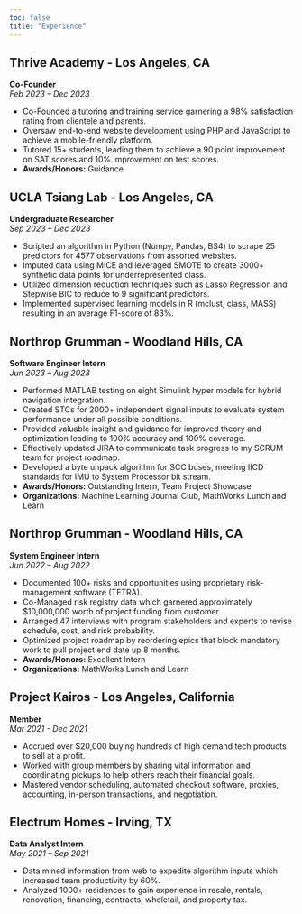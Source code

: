 ```yaml
---
toc: false
title: "Experience"
---
```


## Thrive Academy - Los Angeles, CA
**Co-Founder**  
*Feb 2023 – Dec 2023*

- Co-Founded a tutoring and training service garnering a 98% satisfaction rating from clientele and parents.
- Oversaw end-to-end website development using PHP and JavaScript to achieve a mobile-friendly platform.
- Tutored 15+ students, leading them to achieve a 90 point improvement on SAT scores and 10% improvement on test scores.
- **Awards/Honors:** Guidance

## UCLA Tsiang Lab - Los Angeles, CA
**Undergraduate Researcher**  
*Sep 2023 – Dec 2023*

- Scripted an algorithm in Python (Numpy, Pandas, BS4) to scrape 25 predictors for 4577 observations from assorted websites.
- Imputed data using MICE and leveraged SMOTE to create 3000+ synthetic data points for underrepresented class.
- Utilized dimension reduction techniques such as Lasso Regression and Stepwise BIC to reduce to 9 significant predictors.
- Implemented supervised learning models in R (mclust, class, MASS) resulting in an average F1-score of 83%.

## Northrop Grumman - Woodland Hills, CA
**Software Engineer Intern**  
*Jun 2023 – Aug 2023*

- Performed MATLAB testing on eight Simulink hyper models for hybrid navigation integration.
- Created STCs for 2000+ independent signal inputs to evaluate system performance under all possible conditions.
- Provided valuable insight and guidance for improved theory and optimization leading to 100% accuracy and 100% coverage.
- Effectively updated JIRA to communicate task progress to my SCRUM team for project roadmap.
- Developed a byte unpack algorithm for SCC buses, meeting IICD standards for IMU to System Processor bit stream.
- **Awards/Honors:** Outstanding Intern, Team Project Showcase
- **Organizations:** Machine Learning Journal Club, MathWorks Lunch and Learn

## Northrop Grumman - Woodland Hills, CA
**System Engineer Intern**  
*Jun 2022 – Aug 2022*

- Documented 100+ risks and opportunities using proprietary risk-management software (TETRA).
- Co-Managed risk registry data which garnered approximately $10,000,000 worth of project funding from customer.
- Arranged 47 interviews with program stakeholders and experts to revise schedule, cost, and risk probability.
- Optimized project roadmap by reordering epics that block mandatory work to pull project end date up 8 months.
- **Awards/Honors:** Excellent Intern
- **Organizations:** MathWorks Lunch and Learn

## Project Kairos - Los Angeles, California
**Member**  
*Mar 2021 - Dec 2021* 

- Accrued over $20,000 buying hundreds of high demand tech products to sell at a profit.
- Worked with group members by sharing vital information and coordinating pickups to help others reach their financial goals.
- Mastered vendor scheduling, automated checkout software, proxies, accounting, in-person transactions, and negotiation.

## Electrum Homes - Irving, TX
**Data Analyst Intern**  
*May 2021 – Sep 2021*

- Data mined information from web to expedite algorithm inputs which increased team productivity by 60%.
- Analyzed 1000+ residences to gain experience in resale, rentals, renovation, financing, contracts, wholetail, and property tax.
